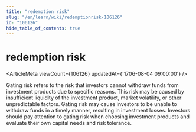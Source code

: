 ```yaml
---
title: "redemption risk"
slug: "/en/learn/wiki/redemptionrisk-106126"
id: "106126"
hide_table_of_contents: true
---
```



# redemption risk

<ArticleMeta viewCount={106126} updatedAt={'1706-08-04 09:00:00'} />

Gating risk refers to the risk that investors cannot withdraw funds from investment products due to specific reasons. This risk may be caused by insufficient liquidity of the investment product, market volatility, or other unpredictable factors. Gating risk may cause investors to be unable to withdraw funds in a timely manner, resulting in investment losses. Investors should pay attention to gating risk when choosing investment products and evaluate their own capital needs and risk tolerance.
